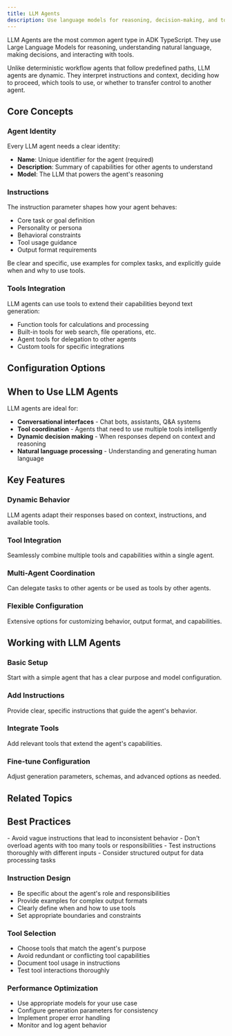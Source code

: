 ```yaml
---
title: LLM Agents
description: Use language models for reasoning, decision-making, and tool usage
---
```



LLM Agents are the most common agent type in ADK TypeScript. They use Large Language Models for reasoning, understanding natural language, making decisions, and interacting with tools.

Unlike deterministic workflow agents that follow predefined paths, LLM agents are dynamic. They interpret instructions and context, deciding how to proceed, which tools to use, or whether to transfer control to another agent.

## Core Concepts

### Agent Identity

Every LLM agent needs a clear identity:

- **Name**: Unique identifier for the agent (required)
- **Description**: Summary of capabilities for other agents to understand
- **Model**: The LLM that powers the agent's reasoning

### Instructions

The instruction parameter shapes how your agent behaves:

- Core task or goal definition
- Personality or persona
- Behavioral constraints
- Tool usage guidance
- Output format requirements

<Callout type="info" title="Effective Instructions">
Be clear and specific, use examples for complex tasks, and explicitly guide when and why to use tools.
</Callout>

### Tools Integration

LLM agents can use tools to extend their capabilities beyond text generation:

- Function tools for calculations and processing
- Built-in tools for web search, file operations, etc.
- Agent tools for delegation to other agents
- Custom tools for specific integrations

## Configuration Options

<Cards>
  <Card
    title="🎛️ Generation Control"
    description="Adjust temperature, output length, and safety settings"
  />

  <Card
    title="📊 Structured Data"
    description="Use input/output schemas for JSON-based communication"
  />

  <Card
    title="🧠 Context Management"
    description="Control conversation history and memory inclusion"
  />

  <Card
    title="⚙️ Advanced Features"
    description="Planning, code execution, and callback integration"
  />
</Cards>

## When to Use LLM Agents

LLM agents are ideal for:

- **Conversational interfaces** - Chat bots, assistants, Q&A systems
- **Tool coordination** - Agents that need to use multiple tools intelligently
- **Dynamic decision making** - When responses depend on context and reasoning
- **Natural language processing** - Understanding and generating human language

## Key Features

### Dynamic Behavior
LLM agents adapt their responses based on context, instructions, and available tools.

### Tool Integration
Seamlessly combine multiple tools and capabilities within a single agent.

### Multi-Agent Coordination
Can delegate tasks to other agents or be used as tools by other agents.

### Flexible Configuration
Extensive options for customizing behavior, output format, and capabilities.

## Working with LLM Agents

### Basic Setup
Start with a simple agent that has a clear purpose and model configuration.

### Add Instructions
Provide clear, specific instructions that guide the agent's behavior.

### Integrate Tools
Add relevant tools that extend the agent's capabilities.

### Fine-tune Configuration
Adjust generation parameters, schemas, and advanced options as needed.

## Related Topics

<Cards>
  <Card
    title="🛠️ Tools"
    description="Learn about available tools and creating custom ones"
    href="/docs/tools"
  />

  <Card
    title="🧠 Models"
    description="Configure and choose between different LLM models"
    href="/docs/agents/models"
  />

  <Card
    title="👥 Multi-Agent Systems"
    description="Coordinate multiple LLM agents for complex tasks"
    href="/docs/agents/multi-agents"
  />

  <Card
    title="📞 Callbacks"
    description="Hook into agent execution for monitoring and control"
    href="/docs/callbacks"
  />
</Cards>

## Best Practices

<Callout type="warn" title="Common Pitfalls">
- Avoid vague instructions that lead to inconsistent behavior
- Don't overload agents with too many tools or responsibilities
- Test instructions thoroughly with different inputs
- Consider structured output for data processing tasks
</Callout>

### Instruction Design
- Be specific about the agent's role and responsibilities
- Provide examples for complex output formats
- Clearly define when and how to use tools
- Set appropriate boundaries and constraints

### Tool Selection
- Choose tools that match the agent's purpose
- Avoid redundant or conflicting tool capabilities
- Document tool usage in instructions
- Test tool interactions thoroughly

### Performance Optimization
- Use appropriate models for your use case
- Configure generation parameters for consistency
- Implement proper error handling
- Monitor and log agent behavior